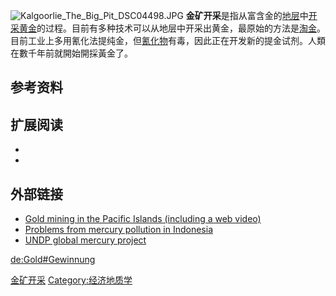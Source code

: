 {{expand|time=2013-11-25T18:20:12+00:00}}
{{unreferenced|time=2013-11-25T18:20:12+00:00}}
[[File:Kalgoorlie_The_Big_Pit_DSC04498.JPG|thumb]]
'''金矿开采'''是指从富含金的[[地层|地层]]中[[开采|开采]][[黄金|黄金]]的过程。目前有多种技术可以从地层中开采出黄金，最原始的方法是[[淘金|淘金]]。目前工业上多用氰化法提纯金，但[[氰化物|氰化物]]有毒，因此正在开发新的提金试剂。人類在數千年前就開始開採黃金了。

==参考资料==
{{Reflist|2}}

==扩展阅读==
*{{Citation |last=Ali |first=Saleem H. |year=2006 |title=Gold Mining and the Golden Rule: A Challenge for Developed and Developing Countries |journal=Journal of Cleaner Production |volume=14 |issue=3–4 |pages=455–462 |doi=10.1016/j.jclepro.2004.05.009 }}
*{{Citation |last=DUPARC |first=Sacha J. |year=2011 |title=Thematic Investments: Gold Miners' Free Cash Flows Expansion: Gold Prices Far Outpacing Capital & Operational Costs |url=http://www.qmsadv.com/SP/FA/goldminers] }}{{dead link|date=十一月 2017 |bot=InternetArchiveBot }}

==外部链接==
{{Wiktionary|gold mine}}
*[https://web.archive.org/web/20081211015410/http://www.uvm.edu/envnr/fijigold/ Gold mining in the Pacific Islands (including a web video)]
*[https://web.archive.org/web/20110114080913/http://www.borneomercury.com/english/home.htm Problems from mercury pollution in Indonesia]
*[https://web.archive.org/web/20110629043229/http://www.undp.org/gef/documents/iw/practitioner/Protocols_for_Environmental_Health_Assess_of_Mercury-Released%20by-Artisanal-Small-Scale-Gold-Miners-1.pdf UNDP global mercury project]

{{DEFAULTSORT:Gold Mining}}
[[Category:金矿开采|]]
[[Category:经济地质学|Category:经济地质学]]

[[de:Gold#Gewinnung|de:Gold#Gewinnung]]